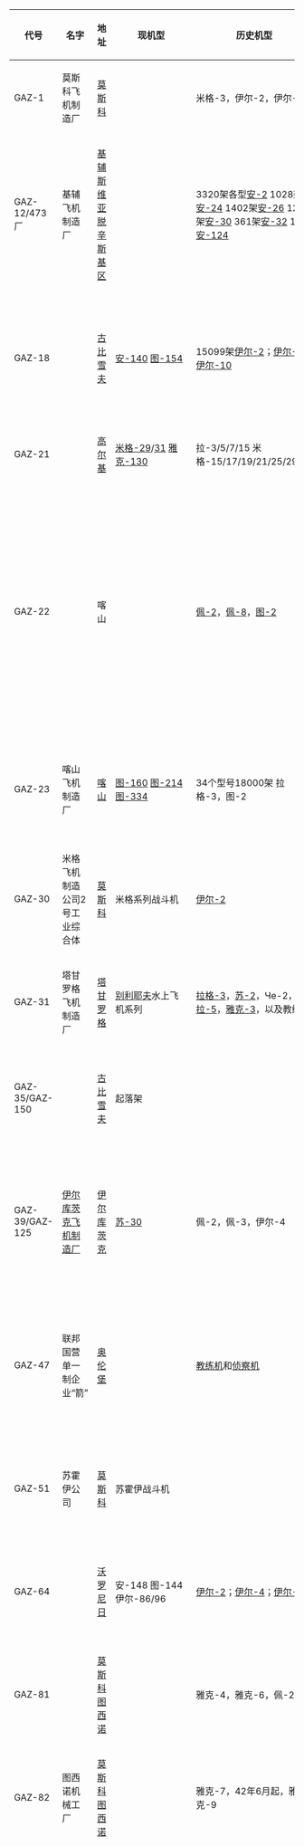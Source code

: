 {| class="wikitable sortable"
|-
! 代号 !! 名字 !! 地址 !! 现机型 !!历史机型 !! 厂史 !! 备注 
|-
| GAZ-1 || 莫斯科飞机制造厂 || [[莫斯科|莫斯科]] ||   || 米格-3，伊尔-2，伊尔-10 ||  || 1941年底搬迁至[[萨马拉|古比雪夫]]
|-
| GAZ-12/473厂 || 基辅飞机制造厂 || [[基辅|基辅]][[斯维亚脱辛斯基区|斯维亚脱辛斯基区]]||  ||3320架各型[[安-2|安-2]] 1028架[[安-24|安-24]] 1402架[[安-26|安-26]] 123架[[安-30|安-30]] 361架[[安-32|安-32]] 19架[[安-124|安-124]]||1920/09/09 ||战时疏散到[[新西伯利亚|新西伯利亚]][[契卡洛夫飞机制造厂|契卡洛夫飞机制造厂]]
|-
| GAZ-18  || {{tsl|ru|Авиакор|古比雪夫飞机制造厂}} || [[萨马拉|古比雪夫]] || [[安-140|安-140]] [[图-154|图-154]] || 15099架[[伊尔-2|伊尔-2]]；[[伊尔-4|伊尔-4]]；[[伊尔-10|伊尔-10]]||  || 1941年底18厂由[[沃罗涅日|沃罗涅日]]搬迁至[[萨马拉|古比雪夫]]与295厂合并
|-
| GAZ-21 || {{tsl|en|Sokol plant|高尔基“鹰”飞机制造厂}} || [[下诺夫哥罗德|高尔基]] || [[米格-29|米格-29]]/[[米格-31|31]] [[雅克-130|雅克-130]]|| 拉-3/5/7/15 米格-15/17/19/21/25/29/31 ||1932  ||
|-
| GAZ-22 || {{tsl|en|Kazan Aircraft Production Association|喀山飞机制造联合体}} || 喀山  ||   || [[佩-2|佩-2]]，[[Pe-8轰炸机|佩-8]]，[[图-2|图-2]] ||  ||原喀山第124飞机制造厂。1941年12月与从[[莫斯科|莫斯科]]郊搬迁戈尔布诺夫第22工厂(菲力飞机制造厂)合并，改为22厂。
|-
| GAZ-23 || 喀山飞机制造厂 || [[喀山|喀山]] || [[图-160|图-160]] [[图-214|图-214]] [[图-334|图-334]] || 34个型号18000架 拉格-3，图-2|| 1927/05/14 || 1941年11月由莫斯科/列宁格勒迁至喀山
|-
| GAZ-30 || 米格飞机制造公司2号工业综合体 || [[莫斯科|莫斯科]]  || 米格系列战斗机  || [[伊尔-2|伊尔-2]] || 1942年1月起 ||
|-
| GAZ-31 || 塔甘罗格飞机制造厂 || [[塔甘罗格|塔甘罗格]] || [[别利耶夫|别利耶夫]]水上飞机系列 || [[拉格-3战斗机|拉格-3]]，[[苏-2|苏-2]]，Че-2，[[拉-5|拉-5]]，[[雅克-3|雅克-3]]，以及教练机 || 1934 || 1941年底搬迁至第比利斯
|-
| GAZ-35/GAZ-150  || {{tsl|ru|Авиаагрегат (Самара)|古比雪夫航空设备厂}} || [[萨马拉|古比雪夫]] || 起落架  ||  ||  || 1941年从莫斯科州[[斯图皮诺|斯图皮诺]]迁入古比雪夫
|-
| GAZ-39/GAZ-125 || [[伊爾庫特科學生產集團|伊尔库茨克飞机制造厂]] || [[伊尔库茨克|伊尔库茨克]] || [[苏-30|苏-30]] || 佩-2，佩-3，伊尔-4 || 125厂：1932 || 1941年底39厂由莫斯科搬迁至伊尔库茨克，与125厂合并。
|-
| GAZ-47 || 联邦国营单一制企业“箭” || [[奥伦堡|奥伦堡]]  ||   || [[教练机|教练机]]和[[侦察机|侦察机]] ||  || 1941年底由[[列宁格勒|列宁格勒]]搬迁至[[乌兹别克|乌兹别克]][[塔什干|塔什干]]郊外[[契卡洛夫|契卡洛夫]]
|-
| GAZ-51  || 苏霍伊公司 || [[莫斯科|莫斯科]]|| 苏霍伊战斗机 ||  ||  ||  1941年底由莫斯科搬迁至新西伯利亚
|-
|  GAZ-64 || {{tsl|en|Voronezh Aircraft Production Association|沃罗涅日飞机制造股份公司}} || [[沃罗尼日|沃罗尼日]] || 安-148 图-144 伊尔-86/96|| [[伊尔-2|伊尔-2]]；[[伊尔-4|伊尔-4]]；[[伊尔-10|伊尔-10]] || 1932|| 1941年底18厂由[[沃罗涅日|沃罗涅日]]搬迁至[[萨马拉|古比雪夫]]
|-
| GAZ-81  ||  || [[莫斯科|莫斯科]][[图西诺|图西诺]] ||   || 雅克-4，雅克-6，佩-2 ||  ||
|-
| GAZ-82  || 图西诺机械工厂 || [[莫斯科|莫斯科]][[图西诺|图西诺]] ||   || 雅克-7，42年6月起，雅克-9 ||  || 
|-
| GAZ-84 || {{tsl|ru|Ташкентский механический завод|塔什干契卡洛夫飞机生产联合企业|塔什干契卡洛夫飞机制造厂}} || [[塔什干|塔什干]]  || 伊尔-76  || [[里-2|里-2]] || 成立于1932年。1936年[[波利卡尔波夫设计局|波利卡尔波夫设计局]]并入工厂。按许可证生产当时最好的客机[[DC-3|DC-3]]。国产化的[[里-2|里-2]]1939年开始批量生产。1941年底从莫斯科州[[希姆基|希姆基]]搬迁至塔什干。到1953年工厂共生产五千架[[里-2|里-2]]。1954年3月14日[[伊尔-14|伊尔-14]]客机首飞。1957年4月开始生产[[安-8|安-8]]军用运输机，1958年12月20日首飞。批产[[安-12|安-12]]1961年7月21日首飞。当时最大的飞机[[安-22|安-22]]1965年11月11日首飞。 1973年5月5日[[伊尔-76|伊尔-76]]首飞。1978年3月24日伊尔-76M军用运输机首飞。1978年11月4日改进型伊尔-76T货机首飞。1981年3月6日伊尔-76MD改进型军用运输机首飞。1982年5月5日改进型伊尔-76TD首飞。1983年6月26日伊尔-78加油机首飞。在80年代，每年生产73架伊尔-76，到目前为止工厂已生产了近1000架该型号飞机。[[伊尔-114|伊尔-114]]1992年8月7日首飞。 || 莫斯科[[希姆基|希姆基]]生产至41年10月，搬迁到塔什干。1942年1月7日工厂生产出首架[[里-2|里-2]]，并于17日开始批量生产。在整个战争期间工厂共生产了2250架飞机。
|-
| GAZ-99  || 乌兰乌德直升机制造厂 || 乌兰乌德|| 4000架以上[[米-8|米-8]] [[米-171|米-171]] [[苏-25|苏-25]] [[Su-25攻擊機#Su-25TM／Su-39|苏-39]] ||拉-5/7||1939   ||建厂时为战斗机维修厂 1956年转产直升机  
|-
| GAZ-116  || 以Н·И·萨济金命名的阿尔谢尼耶夫“进步”飞机制造公司 || 滨海边疆区[[阿尔谢尼耶夫|阿尔谢尼耶夫]] || [[旋翼航空器列表#Kamov|各型号卡莫夫直升机]] ||  ||   ||
|-
| GAZ-120  || 斯图皮诺机器制造联合体 || 莫斯科州[[斯图皮诺|斯图皮诺]] || [[直升机|直升机]] ||  ||   ||
|-
| GAZ-121  || {{tsl|ru|121 авиационный ремонтный завод|121飞机修理厂}}   || 莫斯科州[[库宾卡|库宾卡]] ||  ||  ||   || 1940年11月11日组建，轻型机修理
|-
| GAZ-126 || [[阿穆尔河畔共青城加加林飞机制造厂|阿穆尔河畔共青城加加林飞机制造厂]]|| [[阿穆尔河畔共青城|阿穆尔河畔共青城]] || 苏-27SM/SKM [[苏-30MK2|苏-30MK2]] [[苏-33|苏-33]] 苏-27KUB [[Be-103|Be-103]] [[苏霍伊-100超级喷气式飞机|Su-100]] [[T-50|T-50]]  ||  || 1932 || 
|-
| GAZ-135  ||   || 萨拉托夫 ||  || Р-10，苏-2，佩-2 ||    
|-
|  GAZ-150  || {{tsl|ru|Ступинская металлургическая компания|斯图皮诺冶金厂}} || 莫斯科州[[斯图皮诺|斯图皮诺]] || 起落架  ||  ||  || 1941年从莫斯科州[[斯图皮诺|斯图皮诺]]迁入古比雪夫
|-
| GAZ-153  || {{tsl|en|Novosibirsk Aircraft Production Association|新西伯利亚(契卡洛夫)航空生产联合体}}|| [[新西伯利亚|新西伯利亚]]|| [[苏-24|苏-24]] [[苏-34|苏-34]] [[安-38|安-38]]|| 雅克-3/9 米格-15/17/19 伊尔-28 苏-15 || 1931 ||  1941年底由莫斯科搬迁至新西伯利亚
|-
| GAZ-155  || 米格飞机制造公司机械中心 || 莫斯科 ||  ||  ||    ||  
|-
| GAZ-166  || 鄂木斯克“飞行”生产联合体 || [[鄂木斯克|鄂木斯克]] ||  || 图-2，雅克-9  ||    ||  
|-
| GAZ-168/458   || 罗斯托夫直升机制造厂 || [[罗斯托夫|罗斯托夫]]|| 米-24/26/28/35 || УТИ-4等教练机 ||  1939/07/01 ||  1941年底搬迁至巴库
|-
| GAZ-240  || 伊留辛航空工业综合体 || 莫斯科 ||  ||  ||    
|-
| GAZ-292 || 萨拉托夫飞机制造厂 || [[萨拉托夫|萨拉托夫]] || [[雅克-40|雅克-40]]||雅克-1/3 拉-11/15 米格-15  || 1937 ||前身联合收割机厂 1925年开始制造飞机
|-
| GAZ-300 || 图希诺机器制造厂“联盟” || [[莫斯科|莫斯科]]{{tsl|en|Tushino|图希诺}} ||  ||[[米库林设计局|米库林设计局]]  || 1943 || [[飞机发动机|飞机发动机]]制造
|-
| GAZ-360  || {{tsl|ru|360 авиационный ремонтный завод|360飞机修理厂}}  || [[梁赞|梁赞]] ||   ||  ||    || 1941年从外贝加尔搬至前线，修理伊尔-2。1958年搬至梁赞，修理图-95、伊尔-76
|-
| GAZ-381  ||   || [[下塔吉尔|下塔吉尔]] ||   ||  ||    || 1941年底从莫斯科搬迁至下塔吉尔
|-
| GAZ-387  || 喀山直升机制造厂 || 喀山 || [[旋翼航空器列表#Mil_Helicopters|各型号米里直升机]] ||  || 1940/09/04  ||  
|-
| GAZ-410  || {{tsl|ru|410-й завод гражданской авиации|410民航飞机修理厂}}  || [[基辅|基辅]] ||   ||  ||  1948年  || 
|-
|  GAZ-464 || 多尔戈普鲁德内自动化机器设计局 || 莫斯科州[[多尔戈普鲁德内|多尔戈普鲁德内]] || [[飞艇|飞艇]]||   || 前身是1894年由德国工程师穆勒在莫斯科创办的自行车修理厂，后来该厂被命名为“杜克斯”，主要经营的业务包括生产自行车、摩托车、轨道车、汽车、滑橇式飞机和飞艇等。|| 
|-
| 475厂 || 斯摩棱斯克飞机制造厂 || [[斯摩棱斯克|斯摩棱斯克]] ||   || 战时生产雅克/拉战斗机 || 1926 || 战时搬迁至[[萨马拉|古比雪夫]]
|-
| GAZ-558  || {{tsl|ru|558 Авиационный ремонтный завод|558飞机发动机修理厂}}  || [[巴拉诺维奇|巴拉诺维奇]]  ||   || 1941年7月3日 ||     || 
|-
| GAZ-570  || {{tsl|ru|570-й авиационный ремонтный завод|570飞机发动机修理厂}}  || 葉伊斯克 ||   ||  ||  1941年  || 
|-
|  || {{tsl|en|Aviastar-SP|乌里扬诺夫斯克飞机制造厂}} || [[乌里扬诺夫斯克|乌里扬诺夫斯克]] || [[伊尔-476|伊尔-476]] [[图-204|图-204]] [[安-124|安-124]] ||  || 1976年6月10日 ||
|-
|   || 第比利斯飞机制造厂 || 第比利斯 || [[苏-25|苏-25]] ||雅克-3 拉-3 米格-15/17/21||1941/12/15 || 战时塔甘罗格厂与塞瓦斯托波尔厂搬迁
|-
|   || 米亚西舍夫实验机械制造厂 || 莫斯科州[[茹科夫斯基|茹科夫斯基]]|| 米亚西舍夫的各种高空高速战机 ||  ||   ||  
|-
|   || 库梅尔套飞机制造企业 || 莫斯科州[[库梅尔套|库梅尔套]]|| [[卡-28|卡-28]]，[[卡-32|卡-32]]，[[卡-226|卡-226Т]] ||  || ||  
|-
|   || 俄罗斯米格飞机制造公司1号工业综合体 || 莫斯科州[[卢霍维齐|卢霍维齐]]|| 米格战斗机 ||  || ||  
|-
|   || 乌赫托姆斯基直升机制造厂 || 莫斯科州[[柳别尔齐|柳别尔齐]]|| [[旋翼航空器列表#Kamov|卡莫夫系列直升机]]  ||  || ||  
|-
|   || [[米尔莫斯科直升机工厂|莫斯科米尔直升机制造厂]] || 莫斯科州 || [[旋翼航空器列表#Mil_Helicopters|米里系列直升机]] ||  || ||  
|}

[[Category:苏联飞机制造商|Category:苏联飞机制造商]]